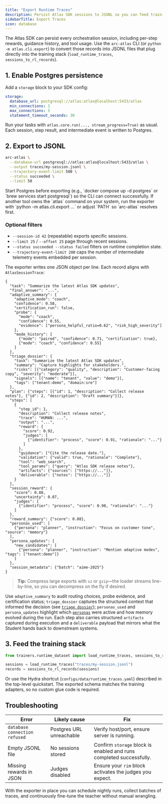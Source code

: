 ```yaml
---
title: "Export Runtime Traces"
description: Persist Atlas SDK sessions to JSONL so you can feed training pipelines without manual munging.
sidebarTitle: Export Traces
icon: database
---
```


The Atlas SDK can persist every orchestration session, including per-step rewards, guidance history, and tool usage. Use the `arc-atlas` CLI (or `python -m atlas.cli.export`) to convert those records into JSONL files that plug directly into the training stack (`load_runtime_traces`, `sessions_to_rl_records`).

## 1. Enable Postgres persistence

Add a `storage` block to your SDK config:

```yaml
storage:
  database_url: postgresql://atlas:atlas@localhost:5433/atlas
  min_connections: 1
  max_connections: 5
  statement_timeout_seconds: 30
```

Run your tasks with `atlas.core.run(..., stream_progress=True)` as usual. Each session, step result, and intermediate event is written to Postgres.

## 2. Export to JSONL

```bash
arc-atlas \
  --database-url postgresql://atlas:atlas@localhost:5433/atlas \
  --output traces/my-session.jsonl \
  --trajectory-event-limit 500 \
  --status succeeded \
  --limit 50
```

<Note>
Start Postgres before exporting (e.g., `docker compose up -d postgres` or `brew services start postgresql`) so the CLI can connect successfully.
</Note>

<Tip>
If another tool owns the `atlas` command on your system, run the exporter with `python -m atlas.cli.export ...` or adjust `PATH` so `arc-atlas` resolves first.
</Tip>

### Optional filters

- `--session-id 42` (repeatable) exports specific sessions.
- `--limit 25` / `--offset 25` page through recent sessions.
- `--status succeeded --status failed` filters on runtime completion state.
- `--trajectory-event-limit 200` caps the number of intermediate telemetry events embedded per session.

The exporter writes one JSON object per line. Each record aligns with `AtlasSessionTrace`:

```jsonc
{
  "task": "Summarize the latest Atlas SDK updates",
  "final_answer": "...",
  "adaptive_summary": {
    "adaptive_mode": "coach",
    "confidence": 0.58,
    "certification_run": false,
    "probe": {
      "mode": "coach",
      "confidence": 0.55,
      "evidence": ["persona_helpful_ratio=0.62", "risk_high_severity"]
    },
    "mode_history": [
      {"mode": "paired", "confidence": 0.71, "certification": true},
      {"mode": "coach", "confidence": 0.55}
    ]
  },
  "triage_dossier": {
    "task": "Summarize the latest Atlas SDK updates",
    "summary": "Capture highlights for stakeholders.",
    "risks": [{"category": "quality", "description": "Customer-facing copy", "severity": "moderate"}],
    "signals": [{"name": "tenant", "value": "demo"}],
    "tags": ["tenant:demo", "domain:sre"]
  },
  "plan": {"steps": [{"id": 1, "description": "Collect release notes"}, {"id": 2, "description": "Draft summary"}]},
  "steps": [
    {
      "step_id": 1,
      "description": "Collect release notes",
      "trace": "HUMAN: ...",
      "output": "...",
      "reward": {
        "score": 0.92,
        "judges": [
          {"identifier": "process", "score": 0.91, "rationale": "..."}
        ]
      },
      "guidance": ["Cite the release date."],
      "validation": {"valid": true, "rationale": "Complete"},
      "tool": "web_search",
      "tool_params": {"query": "Atlas SDK release notes"},
      "artifacts": {"sources": ["https://..."]},
      "deliverable": {"notes": ["https://..."]}
    }
  ],
  "session_reward": {
    "score": 0.88,
    "uncertainty": 0.07,
    "judges": [
      {"identifier": "process", "score": 0.90, "rationale": "..."}
    ]
  },
  "reward_summary": {"score": 0.88},
  "personas_used": [
    {"persona": "planner", "instruction": "Focus on customer tone", "source": "memory"}
  ],
  "persona_updates": {
    "new_candidates": [
      {"persona": "planner", "instruction": "Mention adaptive modes", "tags": ["tenant:demo"]}
    ]
  },
  "session_metadata": {"batch": "aime-2025"}
}
```

> **Tip:** Compress large exports with `xz` or `gzip`—the loader streams line-by-line, so you can decompress on the fly if desired.

Use `adaptive_summary` to audit routing choices, probe evidence, and certification status; `triage_dossier` captures the structured context that informed the decision (see [`triage dossier`](/reference/glossary#triage-dossier)); `personas_used` and `persona_updates` highlight which [`personas`](/reference/glossary#persona) were active and how memory evolved during the run. Each step also carries structured `artifacts` captured during execution and a `deliverable` payload that mirrors what the Student hands back to downstream systems.

## 3. Feed the training stack

```python
from trainers.runtime_dataset import load_runtime_traces, sessions_to_rl_records

sessions = load_runtime_traces("traces/my-session.jsonl")
records = sessions_to_rl_records(sessions)
```

Or use the Hydra shortcut (`configs/data/runtime_traces.yaml`) described in the top-level quickstart. The exported schema matches the training adapters, so no custom glue code is required.

## Troubleshooting

| Error | Likely cause | Fix |
|-------|--------------|-----|
| `database connection refused` | Postgres URL unreachable | Verify host/port, ensure server is running. |
| Empty JSONL file | No sessions stored | Confirm `storage` block is enabled and runs completed successfully. |
| Missing rewards in JSON | Judges disabled | Ensure your `rim` block activates the judges you expect. |

With the exporter in place you can schedule nightly runs, collect batches of traces, and continuously fine-tune the teacher without manual wrangling.
